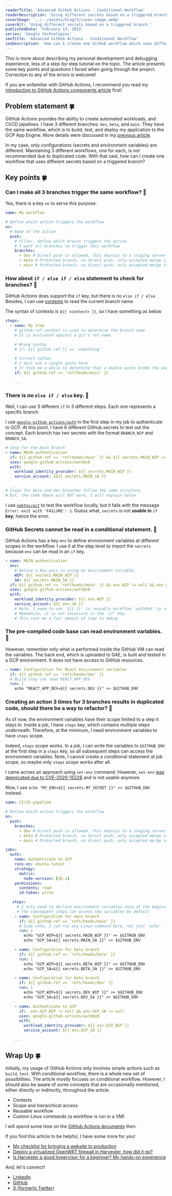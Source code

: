 ```yaml
---
readerTitle: 'Advanced GitHub Actions - Conditional Workflow'
readerDescription: 'Using different secrets based on a triggered branch.'
coverImage: '../../assets/blog/5/cover-image.webp'
coverAlt: 'Using different secrets based on a triggered branch.'
publishedDate: 'February 13, 2022'
series: 'Google technologies'
seoTitle: 'Advanced GitHub Actions - Conditional Workflow'
seoDescription: 'How can I create one GitHub workflow which uses different secrets based on a triggered branch? The conditional workflow will solve this problem.'
---
```


This is more about describing my personal development and debugging experience, less of a step-by-step tutorial on the topic. The article presents some key points and questions I faced when going through the project. Correction to any of the errors is welcome!

If you are unfamiliar with GitHub Actions, I recommend you read my [introduction to GitHub Actions components article](/what-is-github-actions-a-not-so-eli5-introduction-in-2022) first!

## Problem statement 🍀

GitHub Actions provides the ability to create automated workloads, and CI/CD pipelines. I have 3 different branches: `dev`, `beta`, and `main`. They have the same workflow, which is to build, test, and deploy my application to the GCP App Engine. More details were discussed in my [previous article](brainstorm-a-deployment-process-from-github-to-google-app-engine-and-cloud-sql-part-2).

In my case, only configurations (secrets and environment variables) are different. Maintaining 3 different workflows, one for each, is not recommended due to duplicated code. With that said, how can I create one workflow that uses different secrets based on a triggered branch?

## Key points 🍀

### Can I make all 3 branches trigger the same workflow? 🔑

Yes, there is a key `on` to serve this purpose.

```yaml showLineNumbers
name: My workflow

# Define which action triggers the workflow
on:
  # Name of the action
  push:
    # Filter, define which branch triggers the action
    # I want all branches to trigger this workflow
    branches:
      - dev # Direct push is allowed, this deploys to a staging server
      - beta # Protected branch, no direct push, only accepted merge is allowed
      - main # Protected branch, no direct push, only accepted merge is allowed
```

### How about `if / else if / else` statement to check for branches? 🔑

GitHub Actions does support the `if` key, but there is no `else if / else`. Besides, I can use [contexts](https://docs.github.com/en/actions/writing-workflows/choosing-what-your-workflow-does/accessing-contextual-information-about-workflow-runs) to read the current branch name.

The syntax of contexts is `${{ <context> }}`, so I have something as below

```yaml showLineNumbers
steps:
  - name: My step
    # github.ref context is used to determine the branch name
    # It is evaluated against a git's ref name

    # Wrong syntax
    # if: ${{ github.ref }} == 'something'

    # Correct syntax
    # I must use a single quote here
    # It took me a while to determine that a double quote broke the workflow
    if: ${{ github.ref == 'ref/heads/main' }}

    ...
```

### There is no `else if / else` key. 🔑

Well, I can use 3 different `if` in 3 different steps. Each one represents a specific branch.

I use [`google-github-actions/auth`](https://github.com/google-github-actions/auth) in the first step in my job to authenticate to GCP. At this point, I have 6 different GitHub secrets to test out the concept. Each branch has two secrets with the format `BRANCH_WIP` and `BRANCH_SA`.

```yaml showLineNumbers
# Step for the main branch
- name: MAIN authentication
  if: ${{ github.ref == 'ref/heads/main' }} && ${{ secrets.MAIN_WIP != null }} && ${{ secrets.MAIN_SA != null }}
  uses: google-github-actions/auth@v0
  with:
    workload_identity_provider: ${{ secrets.MAIN_WIP }}
    service_account: $${{ secrets.MAIN_SA }}

  ...
# Steps for beta and dev branches follow the same structure
# But, the code above will NOT work, I will explain below
```

I use [`nektos/act`](https://github.com/nektos/act) to test the workflow locally, but it fails with the message `Error: exit with 'FAILURE': 1`. Guess what, `secrets` is not **usable in** `if` **key**, hence the error.

### GitHub Secrets cannot be read in a conditional statement. 🔑

GitHub Actions has a key `env` to define environment variables at different scopes in the workflow. I use it at the step level to import the `secrets` because `env` can be read in an `if` key.

```yaml showLineNumbers
- name: MAIN authentication
  env:
    # Define a key pair in using an environment variable.
    WIP: ${{ secrets.MAIN_WIP }}
    SA: ${{ secrets.MAIN_SA }}
  if: ${{ github.ref == 'ref/heads/main' }} && env.WIP != null && env.SA != null
  uses: google-github-actions/auth@v0
  with:
    workload_identity_provider: ${{ env.WIP }}
    service_account: ${{ env.SA }}
    # Note, I need to use '${{ }}' in reusable workflow 'auth@v0' to read 'env'
    # Meanwhile, it is not necessary in the 'if' key.
    # This cost me a fair amount of time to debug
```

### The pre-compiled code base can read environment variables. 🔑

However, remember only what is performed inside the GitHub VM can read the variables. The back end, which is uploaded to GAE, is built and tested in a GCP environment. It does not have access to GitHub resources.

```yaml showLineNumbers
- name: Configuration for React environment variables
  if: ${{ github.ref == 'refs/heads/dev' }}
  # Build step can read REACT_APP_DEV
  run: |
    echo "REACT_APP_DEV=${{ secrets.DEV }}" >> $GITHUB_ENV
```

### Creating an action 3 times for 3 branches results in duplicated code, should there be a way to refactor? 🔑

As of now, the environment variables have their scope limited to a step it stays in. Inside a job, I have `steps` key, which contains multiple steps underneath. Therefore, at the minimum, I need environment variables to have `steps` scope.

Indeed, `steps` scope works. In a job, I can write the variables to `$GITHUB_ENV` at the first step in a `steps` key, so all subsequent steps can access the environment variables. Note, I cannot create a conditional statement at job scope, so maybe only `steps` scope works after all.

I came across an approach using `set-env` command. However, `set-env` [was deprecated due to CVE-2020-15228](https://github.blog/changelog/2020-10-01-github-actions-deprecating-set-env-and-add-path-commands/) and is not usable anymore.

Now, I use `echo "MY_ENV=${{ secrets.MY_SECRET }}" >> $GITHUB_ENV` instead.

```yaml showLineNumbers
name: CI/CD pipeline

# Define which action triggers the workflow
on:
  push:
    branches:
      - dev # Direct push is allowed, this deploys to a staging server
      - beta # Protected branch, no direct push, only accepted merge is allowed
      - main # Protected branch, no direct push, only accepted merge is allowed

jobs:
  auth:
    name: Authenticate to GCP
    runs-on: ubuntu-latest
    strategy:
      matrix:
        node-version: [16.x]
    permissions:
      contents: read
      id-token: write

   steps:
     # I only need to declare environment variables once at the beginning
     # The subsequent steps can access the variables by default
    - name: Configuration for main branch
      if: ${{ github.ref == 'refs/heads/main' }}
      # Side note, I can run any Linux command here, not just 'echo'
      run: |
        echo "GCP_WIP=${{ secrets.MAIN_WIP }}" >> $GITHUB_ENV
        echo "GCP_SA=${{ secrets.MAIN_SA }}" >> $GITHUB_ENV

    - name: Configuration for beta branch
      if: ${{ github.ref == 'refs/heads/beta' }}
      run: |
        echo "GCP_WIP=${{ secrets.BETA_WIP }}" >> $GITHUB_ENV
        echo "GCP_SA=${{ secrets.BETA_SA }}" >> $GITHUB_ENV

    - name: Configuration for beta branch
      if: ${{ github.ref == 'refs/heads/dev' }}
      run: |
        echo "GCP_WIP=${{ secrets.DEV_WIP }}" >> $GITHUB_ENV
        echo "GCP_SA=${{ secrets.DEV_SA }}" >> $GITHUB_ENV

    - name: Authenticate to GCP
      if:  env.GCP_WIP != null && env.GCP_SA != null
      uses: google-github-actions/auth@v0
      with:
        workload_identity_provider: ${{ env.GCP_WIP }}
        service_account: ${{ env.GCP_SA }}

    ...
```

## Wrap Up 🍀

Initially, my usage of GitHub Actions only involves simple actions such as `build`, `test`. With conditional workflow, there is a whole new set of possibilities. The article mostly focuses on conditional workflow. However, I should also be aware of some concepts that are occasionally mentioned, either directly or indirectly, throughout the article.

- Contexts
- Scope and hierarchical access
- Reusable workflow
- Custom Linux commands (a workflow is run in a VM)

I will spend some time on the [GitHub Actions documents](https://docs.github.com/en/actions) then.

If you find this article to be helpful, I have some more for you!

- [My checklist for bringing a website to production](/considerations-for-a-production-ready-website)
- [Deploy a virtualized OpenWRT firewall in Harvester, how did it go?](/virtualize-openwrt-firewall-in-harvester-hci-cluster)
- [Is Harvester a good hypervisor for a beginner? My hands-on experience](/is-harvester-a-good-hypervisor-for-a-beginner-my-hands-on-experience)

And, let's connect!

- [LinkedIn](https://www.linkedin.com/in/hunghvu/)
- [GitHub](https://github.com/hunghvu)
- [X (formerly Twitter)](https://x.com/hunghvu_dev)
